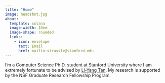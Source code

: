 ```yaml
---
title: "Home"
image: headshot.jpg
about:
  template: solana
  image-width: 10em
  image-shape: rounded
  links:
    - icon: envelope
      text: Email
      href: mailto:strassle@stanford.edu
---
```

I'm a Computer Science Ph.D. student at Stanford University where I am extremely fortunate to be advised by [Li-Yang Tan](https://theory.stanford.edu/~liyang/). My research is supported by the NSF Graduate Research Fellowship Program. 
